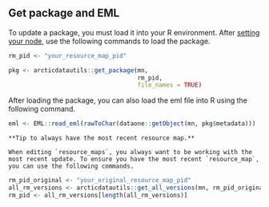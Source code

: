 ## Get package and EML

To update a package, you must load it into your R environment. After [setting your node](#set-dataone-nodes), use the following commands to load the package.

``` r
rm_pid <- "your_resource_map_pid"

pkg <- arcticdatautils::get_package(mn,
                                    rm_pid,
                                    file_names = TRUE)
```

After loading the package, you can also load the eml file into R using the following command.

``` r
eml <- EML::read_eml(rawToChar(dataone::getObject(mn, pkg$metadata)))
```

```block
**Tip to always have the most recent resource map.**

When editing `resource_maps`, you always want to be working with the most recent update. To ensure you have the most recent `resource_map`, you can use the following commands.
```
``` r
rm_pid_original <- "your_original_resource_map_pid"
all_rm_versions <- arcticdatautils::get_all_versions(mn, rm_pid_original)
rm_pid <- all_rm_versions[length(all_rm_versions)]
```